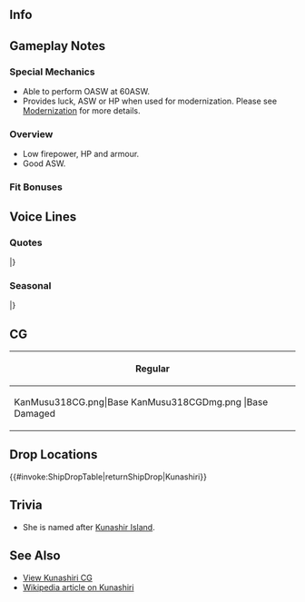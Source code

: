 ==Info==
{{KanmusuInfo|ID=318}}
{{KanmusuInfo|ID=318a}}

==Gameplay Notes==
===Special Mechanics===
* Able to perform OASW at 60ASW.
* Provides luck, ASW or HP when used for modernization. Please see [[Modernization]] for more details.

===Overview===
* Low firepower, HP and armour.
* Good ASW.

===Fit Bonuses===
{{:{{BASEPAGENAME}}/Equipment Bonuses}}
{{clear}}

==Voice Lines==
===Quotes===
{{ShipquoteHeader}}
{{ShipquoteKai
| scenario    =Introduction
| origin      =占守型海防艦、その二番艦、国後。何それ？　違うけど？　そうね、クナって…呼んでもらってもいいけど。
| translation =I'm the 2nd ship of the Shimushu-class coastal defence ships, Kunashiri. What was that, that's wrong. That's it, you can call me Kuna if you like.
| audio       =Kunashiri-Introduction.mp3
}}
{{ShipquoteKai
| scenario    =Library
| origin      =占守型海防艦二番艦、国後よ。北方の護りは任せてよね。
え、地味だろって。何それ！あの出撃の前に単冠湾の哨戒とか、大事な役割も務めたんだから。
大湊を起点に、千島列島や宗谷海峡、津軽海峡など大切なところを守ったの。ねえ、聞いてる？
最後は大切な大切なこと、頑張ったし。ちょっと神風さんに迷惑かけちゃったけど、頑張ったよね、あたし！
| translation =I'm the 2nd ship of the Shimushu-class coastal defence ships, Kunashiri. Leave protecting the north to me.
Eh, I look a bit plain. What! You know I had the important duty of patrolling Hitokappu Bay before that sortie.
I protected all sorts of important places like the Kuril Islands, the La Pérouse Strait, and the Tsugaru Strait​ while based in Oominato. Hey, are you listening?
In the end I worked very, very hard on important things. Although I did cause a little bit of trouble for Kamikaze, I did my best!<ref>"That sortie" refers to the Attack on Pearl Harbour. The fleet that did that attack departed from Hitokappu Bay.
Kamikaze ended up grounding herself as well while attempting to rescue Kunashiri after her grounding.</ref>
| audio       =Kunashiri-Library.mp3
}}
{{ShipquoteKai
| scenario    =Secretary 1
| origin      =何？呼んだ？ふん
| translation =What? You called? Humph.
| audio       =Kunashiri-Sec1.mp3
}}
{{ShipquoteKai
| scenario    =Secretary 2
| origin      =え、占守と間違えった？はあ！？何それ？帰る！
| translation =Eh, you mistook me for Shimushu? Huh!? What's that? I'm leaving!
| audio       =Kunashiri-Sec2.mp3
}}
{{ShipquoteKai
| scenario    =Secretary 3
| origin      =だから何それっ！　面白いと思ってるの？　ふん！　あたし、挨拶とか、そういうの意外と大切って思ってるから！　別に形とかじゃなくって！
| translation =Like I said, what was that? Do you think you're funny? Humph. I think things like greetings are really important. It's not about the formality.
| audio       =Kunashiri-Sec3.mp3
}}
{{ShipquoteKai
| scenario    =Secretary Idle
| origin      =あ、子日…さん？ああ！いいのいいの！違うしそうじゃなくってね？…なんて言えばいいのかなぁ…うん！そう！それ！そうゆうことなんです！よかったぁ、わかってくれてて！うん！頑張ろう！
| translation =Ah, Nenohi-san? Ah, it's fine, it's fine. No, that's not it. What did I want to say... Yes, you're right, that's it! That was it. It's good that you understand. Yup, do your best!<ref>During an incident while pulling into Paramushir, Kunashiri - who was captained by Cmdr Kitamura - received a signal from Nenohi - who was captained by Lt-Cmdr Terauchi - saying "Why have you not saluted us". Kunashiri signalled back "This is Kunashiri" and upon realising who her captain was, the captain of Nenohi went over to apologise after.</ref>
| audio       =Kunashiri-SecIdle.mp3
}}
{{ShipquoteKai
| scenario    =Wedding
| origin      =北方への輸送護衛でしょ、哨戒でしょ、海峡の警備でしょ…ふぁ、やることいっぱいあって大変！　司令、私ちょっと仕事多すぎない？！　え、これは？　ご褒美？　私に？！　…そ、そう…へ？
| translation =A transport mission to the north? An evacuation? Guarding the straits? *sigh* Having so many things to do is troublesome! Commander, aren't you giving me too much work? Eh, what's this? A reward? For me? Is... that so... Eh?<ref>She was assigned to guard the Tsugaru Strait in December of 1941.</ref>
| audio       =Kunashiri-Wedding.mp3
}}
{{ShipquoteKai
| scenario    =Secretary (Married)
| origin      =司令。なに、今日外出するの？　や、違うしなにそれ。そうじゃなくて、雨とか霧とかの日は気をつけてよね。そうじゃなくてもそそっかしいんだから！　え、私？　私は大丈夫だし！　なによっ！！
| translation =Are you going out today Commander? No, that's not it. I really wanted to tell you to be careful of rainy and foggy days. Otherwise you'll be careless. Eh, me? I'll be fine! What!
| audio       =Kunashiri-SecMarried.mp3
}}
{{ShipquoteKai
| scenario    =Player's Score
| origin      =何それ？情報みたいの？仕方ないな。
| translation =What's that? You want information? It can't be helped.
| audio       =Kunashiri-PlayerScore.mp3
}}
{{ShipquoteKai
| scenario    =Joining The Fleet
| origin      =いい？海防艦国後、抜錨！出ます！
| translation =Ready? Coastal defence ship Kunashiri, setting sail! Let's go!
| audio       =Kunashiri-JoinFleet.mp3
}}
{{ShipquoteKai
| scenario    =Equipment 1
| origin      =あ、姉が？　姉はっ…、姉よ。
| translation =Ah, my sister? My sister is... my sister.
| audio       =Kunashiri-Equip1.mp3
}}
{{ShipquoteKai
| scenario    =Equipment 2
| origin      =ん。まぁ良いんじゃない？
| translation =Hm?Isn't this fine?
| audio       =Kunashiri-Equip2.mp3
}}
{{ShipquoteKai
| scenario    =Equipment 3
| origin      =何それ？　あー…そうなの？
| translation =What's that? Ah... Is that so?
| audio       =Kunashiri-Equip3.mp3
}}
{{ShipquoteKai
| scenario    =Supply
| origin      =ありがと…貰っとく。…何よっ。
| translation =Thanks... I accept... What.
| audio       =Kunashiri-Supply.mp3
}}
{{ShipquoteKai
| scenario    =Docking (Minor)
| origin      =っ、こんなの…。じろじろ見ないで！
| translation =Eh, this sort of... Don't stare so much!
| audio       =Kunashiri-DockingMinor.mp3
}}
{{ShipquoteKai
| scenario    =Docking (Major)
| origin      =	神風さんに見せられない…。早く、ちゃんとしなきゃ…。
| translation =I can't let Kamikaze-san see this... I'll need to hurry and do this properly...
| audio       =Kunashiri-DockingMajor.mp3
}}
{{ShipquoteKai
| scenario    =Construction
| origin      =できたって！
| translation =It's ready.
| audio       =Kunashiri-Construction.mp3
}}
{{ShipquoteKai
| scenario    =Return From Sortie
| origin      =艦隊戻ったは。まあ、みんな無事でよかったかな。
| translation =The fleet has returned. Well, it's good everyone is fine.
| audio       =Kunashiri-SortieReturn.mp3
}}
{{ShipquoteKai
| scenario    =Starting A Sortie
| origin      =千島方面根拠地隊、旗艦、国後！出撃します！皆、付いて来て！
| translation =Kuril District Base Flagship, Kunashiri! Sortieing! Follow me everyone!
| audio       =Kunashiri-Sortie.mp3
}}
{{ShipquoteKai
| scenario    =Starting A Battle
| origin      =敵か？やるしかない。。。！皆！いい、やるよっ！
| translation =The enemy? We got to do this...! Everyone! Ready, let's go!
| audio       =Kunashiri-BattleStart.mp3
}}
{{ShipquoteKai
| scenario    =Attack
| origin      =引き付けて…てぇっ！
| translation =Wait for it... Fire!
| audio       =Kunashiri-Attack.mp3
}}
{{ShipquoteKai
| scenario    =Night Battle Attack
| origin      =この海から出ていけっ！
| translation =Get away from this sea!
| audio       =Kunashiri-NightAttack.mp3
}}
{{ShipquoteKai
| scenario    =Night Battle
| origin      =夜…夜戦…魚雷無いけど、やってみる！
| translation =It's night... Night battle... I don't have torpedoes but I'll still try!
| audio       =Kunashiri-NightBattle.mp3
}}
{{ShipquoteKai
| scenario    =MVP
| origin      =まっ、そんな感じじゃないの？　姉さんは姉さん、あたしはあたしなんだから。やるときはあたしだってやるの！　…ハチ、聞いてる？　聞きなさいよっ！
| translation =Well, this is about right right? My sister is my sister and I am me. When it comes down to it, I can do it too! ...Are you listening Hachi? Listen to me!<ref>Referring to her sister ship [https://en.wikipedia.org/wiki/Japanese_escort_Hachijo Hachijo].</ref>
| audio       =Kunashiri-MVP.mp3
}}
{{ShipquoteKai
| scenario    =Minor Damage 1
| origin      =ああぁぁぁっ！！　被弾？！　衝突？！
| translation =Aaaaah! Was I hit?! Collision?!
| audio       =Kunashiri-MinorDamage1.mp3
}}
{{ShipquoteKai
| scenario    =Minor Damage 2
| origin      =って、この衝撃…なに？　座礁じゃ、ないよね？
| translation =Eh, what's this shock? No way, I'm not running aground right?<ref>She ran aground on 1946/06/04 and was abandoned.</ref>
| audio       =Kunashiri-MinorDamage2.mp3
}}
{{ShipquoteKai
| scenario    =Major Damage
| origin      =きゃあぁぁ！も、もうっ！でも、あたし、沈むつもり、ないからっ！
| translation =Aaarrrgh! Ugh, urgh! But I'm not going to sink yet!
| audio       =Kunashiri-MajorDamage.mp3
}}
{{ShipquoteKai
| scenario    =Sunk
| origin      =えっ、うそ、うそだよね、そんな、この、ここで…神風さん
| translation =Eh, no way... it can't be true right? In a... place... like this... Kamikaze-san...
| audio       =Kunashiri-Sinking.mp3
}}
|}<references/>

===Seasonal===
{{SeasonalHeaderOld}}
{{SeasonalQuote
|scenario = [[Seasonal/Rainy_Season_2017|Rainy Season 2017]]
|origin = もう、なんか鬱陶しいこの季節！てるてる坊主作って吊るせば…うわぁ、ばか、違う、違うから！じゃ、自分の作ってみなさいよ！ほら！
|translation =	Jeez, this season is kind of depressing! I should make a teruteru bouzu to hang up… Whoa, jerk, that’s not it, that’s not it at all! Then, you try making one then! Go on!
|audio = Kunashiri_Rainy_Season_Sec1_2017.mp3
|notes = 
}}
{{SeasonalQuote
|scenario = [[Seasonal/Early_Summer_2017|Early Summer 2017]]
|origin = えぇ、あたしはそういうのはいいかな…姉さん、それ「思いっきり」の問題と違うと思う…いえ、いいって、私は！
|translation =	Eh, is it fine for me to do that… I don’t think it’s a matter of decisiveness, nee-san… No, I said I’m fine!
|audio =Kunashiri_Sec1_Summer_2017.mp3
|notes = 
}}
{{SeasonalQuote
|scenario = [[Seasonal/Autumn_2017|Autumn 2017]]
|origin = あぁ、阿武隈さん！はい、元気です！秋祭りですよね？ご一緒にどうですか？あぁ、そうですか。了解です。また、今度ぜひ！
|translation =	Ah, Abukuma-san! Yes, I’m fine! The autumn festival? Would you like to join us? Ah, I see. Roger that. Next time then!
|audio = Kunashiri_Autumn_2017_Sec1.mp3
|notes = 
}}
{{SeasonalQuote
|scenario = [[Seasonal/Saury_2017|Saury Festival 2017]]
|origin = 姉さん、漁業関係は本当に張り切るなあ。あれは血かな、血。えぇ、あたし？あたしもまあ、嫌いじゃないけど…
|translation =	You get excited about anything to do with fisheries, nee-san. It must really be in your blood. Eh, me? I don’t mind it though…
|audio = Kunashiri_Sec1_Saury_2017.mp3
|notes = 
}}
{{SeasonalQuote
|scenario = [[Seasonal/Christmas_2017|Christmas 2017]]
|origin = あぁ、神風さん、こっちこっち！はい、どうぞ！あたしも、クリスマスケーキ作ってみました！召し上がってくださいっ！はいっ、あーん！
|translation =	Ah, over here, Kamikaze! Here you go! I tried making Christmas cake too! Please have some! Here, say “aah”!
|audio = Kunashiri_Christmas_Sec1.mp3
|notes = 
}}
{{SeasonalQuote
|scenario = [[Seasonal/End_of_Year_2017|End of Year 2017]]
|origin = 妹たち集まって。姉さんが大掃除って騒ぐ季節だから、私たち先に用意しとこう！あぁ、うん！さすが、わかってるね。ありがとう！
|translation =	Gather round, sisters. This is the time of year when nee-san makes a fuss about spring cleaning so let’s get started on it ahead of time! Ah, yep! I knew you would get it. Thanks!
|audio = Kunashiri_Year_End_2017_Sec1.mp3
|notes = 
}}
{{SeasonalQuote
|scenario = [[Seasonal/New_Year_2018|New Year 2018]]
|origin = あぁ、姉さん、待って待って。ふぅ、追いついた。司令、みんな、今年もよろしくね。明けましておめでとうございます。
|translation =	Ah, wait up, nee-san. Whew, I caught up. Commander, everyone; take care of me this year too. Happy New Year.
|audio = Kunashiri_New_Year_2018_Sec1.mp3
|notes = 
}}
{{SeasonalQuote
|scenario = [[Seasonal/Setsubun_2018|Setsubun 2018]]
|origin = おぁ、子日さん、今年鬼役なんですか？では、仕方ないですね。力一杯、行かせて頂きます。えーい！夾叉！次は当てます！
|translation =	Oh, you’re playing the Oni this year, Nenohi? I guess I have no choice then. I’ll give you my best shot. Take this! Bracketed! My next shot is going to hit!
|audio = Kunashiri_Setsubun_2018_Sec1.mp3
|notes = 
}}
{{SeasonalQuote
|scenario = [[Seasonal/Valentine%27s_Day_2018|Valentine’s Day 2018]]
|origin = ふふぅ、教えてもらってしまった！特製チョコケーキのレシピ！あたしも作るんだ！待ってろう、司令官、姉さん、神風さん！
|translation =	Fufu, I learned it! The special chocolate cake recipe! Now I’m going to make one too! Commander, nee-san, Kamikaze; just you wait!
|audio = Kunashiri_Valentines_2018_Sec_1.mp3
|notes = 
}}
{{SeasonalQuote
|scenario = [[Seasonal/White_Day_2018|White Day 2018]]
|origin = 司令、これ、食べていいの？そう。ありがとう……あれ、いやだ、美味しいじゅないこれ。自分で焼いたの？
|translation =	Can I eat these, Commander? I see. Thanks… Oh my, this is delicious. Did you bake them yourself?
|audio = Kunashiri_White_Day_2018_Sec1.mp3
|notes = 
}}
{{SeasonalQuote
|scenario = [[Seasonal/Coming_of_Spring_2018|Coming of Spring 2018]]
|origin = あぁ、妹たちがお花見の準備してる。…ねぇ、何か手伝えることある？あぁ、了解です。任せて。
|translation =	Ah, my little sisters are preparing to go cherry blossom viewing. …Hey, is there anything I can do to help? Ah, roger. Leave it to me.
|audio = Kunashiri_Spring_2018_Sec1.mp3
|notes = 
}}
{{SeasonalQuote
|scenario = [[Seasonal/Fifth_Anniversary|5th Anniversary]]
|origin = そう、艦隊は五周年なんだ。すごっ。いいんじゃない。司令、おめでとう。な、何よ？
|translation =	I see, it’s the fleet’s 5th Anniversary. Amazing. That’s great. Congratulations, Commander. Wh-what?
|audio = Kunashiri_5th_Anniversary_Sec1.mp3
|notes = 
}}
{{SeasonalQuote
|scenario = [[Seasonal/Late_Autumn_2018|Late Autumn 2018]]
|origin = 姉さん、こたつそろそろ出す？うわ、興味ないだ。すご。冬大好きなのね。あぁ、元気だな。
|translation =	Nee-san, is it about time we brought out the kotatsu? Wha, she's not interested. Wow. She really loves winter. Ah, she's having the time fo her life.
|audio = Kunashiri_Late_Autumn_2018_Sec1.mp3
|notes = 
}}
{{SeasonalQuote
|scenario = [[Seasonal/Seventh_Anniversary|7th Anniversary]]
|origin = そう、艦隊は七周年なんだ。てことは…あたしたちも三周年？おめでとう、そしてありがとう！
|translation =	I see, it's the fleet's 7th Anniversary. That means... it's our 3rd anniversary? Congratulations and thank you!
|audio = Kunashiri_7th_Anniversary_Secretary_2.mp3
|notes = Secretary 2
}}
{{SeasonalQuote
|scenario = [[Seasonal/Eighth_Anniversary|8th Anniversary]]
|origin = そう？艦隊は八周年なんだ。てことは、私達は四周年？うわぁ、すごい。ありがとう。
|translation =	Really? It's the fleet's 8th Anniversary? That means it's our 4th Anniversary? Whoa, that's amazing. Thanks.
|audio = Kunashiri_8th Anniversary_Secretary_1.mp3
|notes = 
}}
|}<references/>

{{clear}}

==CG==
{| class="mw-collapsible mw-collapsed wikitable" style="width: 100%;"
!Regular
|-
|<gallery>
KanMusu318CG.png|Base
KanMusu318CGDmg.png |Base Damaged
</gallery>
|}

==Drop Locations==
{{#invoke:ShipDropTable|returnShipDrop|Kunashiri}}

==Trivia==
*She is named after [https://en.wikipedia.org/wiki/Kunashir_Island Kunashir Island].

==See Also==
*[[Kunashiri/Gallery|View Kunashiri CG]]
*[[wikipedia:Japanese escort Kunashiri|Wikipedia article on Kunashiri]]
{{Shiplist}}